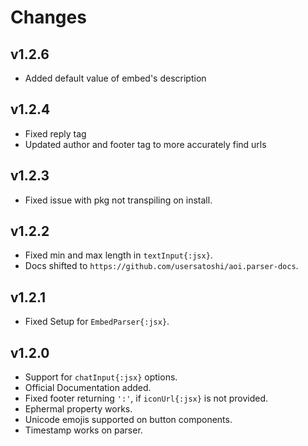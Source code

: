 # Changes

## v1.2.6

- Added default value of embed's description

## v1.2.4

- Fixed reply tag 
- Updated author and footer tag to more accurately find urls

## v1.2.3

- Fixed issue with pkg not transpiling on install.

## v1.2.2

- Fixed min and max length in `textInput{:jsx}`.
- Docs shifted to `https://github.com/usersatoshi/aoi.parser-docs`.

## v1.2.1

-   Fixed Setup for `EmbedParser{:jsx}`.

## v1.2.0

-   Support for `chatInput{:jsx}` options.
-   Official Documentation added.
-   Fixed footer returning `':'`, if `iconUrl{:jsx}` is not provided.
-   Ephermal property works.
-   Unicode emojis supported on button components.
-   Timestamp works on parser.
